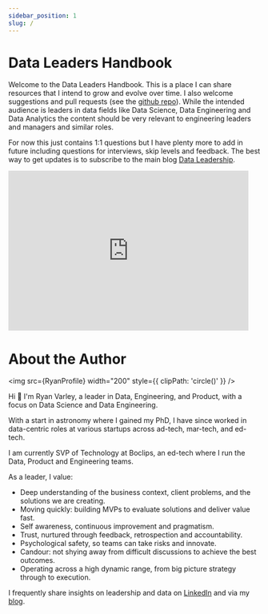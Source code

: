 ```yaml
---
sidebar_position: 1
slug: /
---
```



# Data Leaders Handbook

Welcome to the Data Leaders Handbook. This is a place I can share resources that I intend to grow and evolve over time. I also welcome suggestions and pull requests (see the [github repo](https://github.com/ryanvarley/data-leaders-handbook)). While the intended audience is leaders in data fields like Data Science, Data Engineering and Data Analytics the content should be very relevant to engineering leaders and managers and similar roles.

For now this just contains 1:1 questions but I have plenty more to add in future including questions for interviews, skip levels and feedback. The best way to get updates is to subscribe to the main blog [Data Leadership](https://blog.dataleadership.ai/).

<iframe src="https://blog.dataleadership.ai/embed" width="480" height="320" style={{ border: '1px solid #EEE', background: 'white' }} frameBorder="0" scrolling="no"></iframe>

# About the Author


<img src={RyanProfile} width="200" style={{ clipPath: 'circle()' }} />

Hi 👋 I'm Ryan Varley, a leader in Data, Engineering, and Product, with a focus on Data Science and Data Engineering.

With a start in astronomy where I gained my PhD, I have since worked in data-centric roles at various startups across ad-tech, mar-tech, and ed-tech.

I am currently SVP of Technology at Boclips, an ed-tech where I run the Data, Product and Engineering teams.

As a leader, I value:

* Deep understanding of the business context, client problems, and the solutions we are creating.
* Moving quickly: building MVPs to evaluate solutions and deliver value fast.
* Self awareness, continuous improvement and pragmatism.
* Trust, nurtured through feedback, retrospection and accountability.
* Psychological safety, so teams can take risks and innovate.
* Candour: not shying away from difficult discussions to achieve the best outcomes.
* Operating across a high dynamic range, from big picture strategy through to execution.

I frequently share insights on leadership and data on [LinkedIn](https://www.linkedin.com/in/ryanvarley/) and via my [blog](https://blog.dataleadership.ai/).
